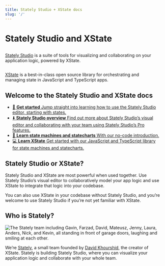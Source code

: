 ```yaml
---
title: Stately Studio + XState docs
slug: '/'
---
```



# Stately Studio and XState

<div class="docs-intro">
<div class="docs-intro-studio">
<h2 class="docs-intro-logo-heading">
  <ThemedImage
    alt="Stately Studio"
    sources={{
      light: useBaseUrl('/intro-logo-black-nobg.svg'),
      dark: useBaseUrl('/intro-logo-white-nobg.svg'),
    }}
  />
</h2>
<p><a href="./studio">Stately Studio</a> is a suite of tools for visualizing and collaborating on your application logic, powered by XState.</p>
</div>
<div class="docs-intro-xstate">
<h2 class="docs-intro-logo-heading">
  <ThemedImage
    alt="XState"
    sources={{
      light: useBaseUrl('/xstate-logo-black-nobg.svg'),
      dark: useBaseUrl('/xstate-logo-white-nobg.svg'),
    }}
  />
</h2>
<p><a href="./xstate">XState</a> is a best-in-class open source library for orchestrating and managing state in JavaScript and TypeScript apps.</p>
</div>
</div>

## Welcome to the Stately Studio and XState docs

<ul className="content-boxes">
  <li>
    <a className="link-box" href="./states">
      🏁 <strong>Get started</strong> Jump straight into learning how to use the Stately Studio
      editor, starting with states.
    </a>
  </li>
  <li>
    <a className="link-box" href="./studio">
      ⬇️ <strong>Stately Studio overview</strong> Find out more about
      Stately Studio’s visual editor and collaborating with your team using Stately Studio’s Pro features.
    </a>
  </li>
  <li>
    <a className="link-box" href="./state-machines-and-statecharts">
      🧠 <strong>Learn state machines and statecharts</strong> With our no-code
      introduction.
    </a>
  </li>
  <li>
    <a className="link-box" href="./xstate">
      💻 <strong>Learn XState</strong> Get started with our JavaScript and
      TypeScript library for state machines and statecharts.
    </a>
  </li>
</ul>

## Stately Studio or XState?

Stately Studio and XState are most powerful when used together. Use Stately Studio’s visual editor to collaboratively model your app logic and use XState to integrate that logic into your codebase.

You can also use XState in your codebase without Stately Studio, and you’re welcome to use Stately Studio if you’re not yet familiar with XState. 

## Who is Stately?

![The Stately team including Gavin, Farzad, David, Mateusz, Jenny, Laura, Anders, Nick, and Kevin, all standing in front of garage doors, laughing and smiling at each other.](/stately.png)

We’re [Stately](https://stately.ai), a small team founded by [David Khourshid](https://twitter.com/davidkpiano), the creator of XState. Stately is building Stately Studio, where you can visualize your application logic and collaborate with your whole team.
